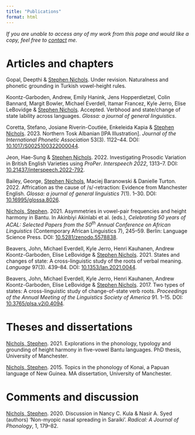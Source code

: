 ```yaml
---
title: "Publications"
format: html
---
```


*If you are unable to access any of my work from this page and would like a copy, feel free to [contact](index.qmd#contact) me.*

# Articles and chapters

Gopal, Deepthi & [Stephen Nichols]{.underline}. Under revision. Naturalness and phonetic grounding in Turkish vowel-height rules.

Koontz-Garboden, Andrew, Emily Hanink, Jens Hopperdietzel, Colin Bannard, Margit Bowler,
Michael Everdell, Itamar Francez, Kyle Jerro, Elise LeBovidge & [Stephen Nichols]{.underline}. Accepted. Verbhood and state/change of state lability across languages. *Glossa: a journal of general linguistics*.

Coretta, Stefano, Josiane Riverin-Coutlée, Enkeleida Kapia & [Stephen Nichols]{.underline}. 2023. Northern Tosk Albanian \[IPA Illustration\]. *Journal of the International Phonetic Association* 53(3). 1122--44. DOI: [10.1017/S0025100322000044](https://doi.org/10.1017/S0025100322000044){target="_blank"}.

Jeon, Hae-Sung & [Stephen Nichols]{.underline}. 2022. Investigating Prosodic Variation in British English Varieties using *ProPer*. *Interspeech 2022*, 1313--7. DOI: [10.21437/interspeech.2022-792](https://doi.org/10.21437/interspeech.2022-792){target="_blank"}.

Bailey, George, [Stephen Nichols]{.underline}, Maciej Baranowski & Danielle Turton. 2022. Affrication as the cause of /s/-retraction: Evidence from Manchester English. *Glossa: a journal of general linguistics* 7(1). 1--30. DOI: [10.16995/glossa.8026](https://doi.org/10.16995/glossa.8026){target="_blank"}.

[Nichols, Stephen]{.underline}. 2021. Asymmetries in vowel-pair frequencies and height harmony in Bantu. In Akinbiyi Akinlabi et al. (eds.), *Celebrating 50 years of ACAL: Selected Papers from the 50^th^ Annual Conference on African Linguistics* (Contemporary African Linguistics 7), 245--59. Berlin: Language Science Press. DOI: [10.5281/zenodo.5578838](https://doi.org/10.5281/zenodo.5578838){target="_blank"}.

Beavers, John, Michael Everdell, Kyle Jerro, Henri Kauhanen, Andrew Koontz-Garboden, Elise LeBovidge & [Stephen Nichols]{.underline}. 2021. States and changes of state: A cross-linguistic study of the roots of verbal meaning. *Language* 97(3). 439--84. DOI: [10.1353/lan.2021.0044](https://doi.org/10.1353/lan.2021.0044){target="_blank"}. [<i class="fa-solid fa-arrow-up-right-from-square" style="color: $link-color;"></i>](https://verbal-roots.la.utexas.edu/){target="_blank" title="Go to project website"}

Beavers, John, Michael Everdell, Kyle Jerro, Henri Kauhanen, Andrew Koontz-Garboden, Elise LeBovidge & [Stephen Nichols]{.underline}. 2017. Two types of states: A cross-linguistic study of change-of-state verb roots. *Proceedings of the Annual Meeting of the Linguistics Society of America* 91. 1--15. DOI: [10.3765/plsa.v2i0.4094](https://doi.org/10.3765/plsa.v2i0.4094){target="_blank"}.

# Theses and dissertations

[Nichols, Stephen]{.underline}. 2021. Explorations in the phonology, typology and grounding of height harmony in five-vowel Bantu languages. PhD thesis, University of Manchester. [<i class="fa-solid fa-file-pdf" style="color: $link-color;"></i>](https://research.manchester.ac.uk/files/196051804/FULL_TEXT.PDF){target="_blank" title="Download full thesis"}

[Nichols, Stephen]{.underline}. 2015. Topics in the phonology of Konai, a Papuan language of New Guinea. MA dissertation, University of Manchester. [<i class="fa-solid fa-file-pdf" style="color: $link-color;"></i>](files/2015-dissertation-abstract.pdf){target="_blank" title="Download abstract"}

# Comments and discussion

[Nichols, Stephen]{.underline}. 2020. Discussion in Nancy C. Kula & Nasir A. Syed (authors) 'Non-myopic nasal spreading in Saraiki'. *Radical: A Journal of Phonology*, 1, 179--82. [<i class="fa-solid fa-arrow-up-right-from-square" style="color: $link-color;"></i>](https://radical.cnrs.fr/kula-syed-non-myopic-nasal-spreading-in-saraiki/){target="_blank" title="Go to paper"}
